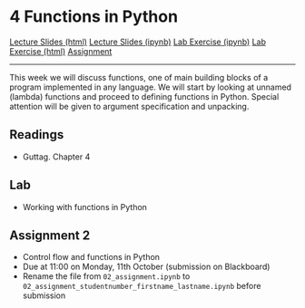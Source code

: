 # 4 Functions in Python

<div id="buttons">
<a class="btn btn-primary btn-lg" role="button" href="lectures/04_week.html">Lecture Slides (html)</a>
<a class="btn btn-secondary btn-lg" role="button" href="https://github.com/ASDS-TCD/POP77001_Computer_Programming_2021/blob/main/lectures/04_week.ipynb">Lecture Slides (ipynb)</a>
<a class="btn btn-success btn-lg" role="button" href="https://github.com/ASDS-TCD/POP77001_Computer_Programming_2021/blob/main/labs/04_week.ipynb">Lab Exercise (ipynb)</a>
<a class="btn btn-secondary btn-lg" role="button" href="labs/04_week.html">Lab Exercise (html)</a>
<a class="btn btn-danger btn-lg" role="button" href="https://github.com/ASDS-TCD/POP77001_Computer_Programming_2021/blob/main/assignments/02_assignment.ipynb">Assignment</a>
</div>
---

This week we will discuss functions, one of main building blocks of a program implemented in any language. We will start by looking at unnamed (lambda) functions and proceed to defining functions in Python. Special attention will be given to argument specification and unpacking.

## Readings

- Guttag. Chapter 4

## Lab

- Working with functions in Python

## Assignment 2

- Control flow and functions in Python
- Due at 11:00 on Monday, 11th October (submission on Blackboard)
- Rename the file from `02_assignment.ipynb` to `02_assignment_studentnumber_firstname_lastname.ipynb` before submission
